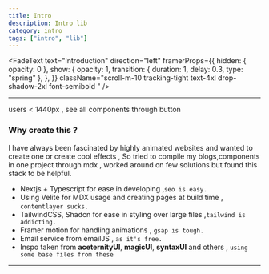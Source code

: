 ```yaml
---
title: Intro
description: Intro lib
category: intro
tags: ["intro", "lib"]
---
```


<FadeText
  text="Introduction"
  direction="left"
  framerProps={{
    hidden: { opacity: 0 },
    show: {
      opacity: 1,
      transition: { duration: 1, delay: 0.3, type: "spring" },
    },
  }}
  className="scroll-m-10  tracking-tight
        text-4xl 
        drop-shadow-2xl font-semibold  "
/>

---

<Callout type="danger">
<p className="text-base">users < 1440px , see all components through button</p>
</Callout>

### Why create this ?

I have always been fascinated by highly animated websites and wanted to create one or create cool effects , So tried to compile my blogs,components in one project through mdx , worked around on few solutions but found this stack to be helpful.

- Nextjs + Typescript for ease in developing ,`seo is easy.`
- Using Velite for MDX usage and creating pages at build time , `contentlayer sucks.`
- TailwindCSS, Shadcn for ease in styling over large files ,`tailwind is addicting.`
- Framer motion for handling animations , `gsap is tough.`
- Email service from emailJS , `as it's free.`
- Inspo taken from **aceternityUI**, **magicUI**, **syntaxUI** and others , `using some base files from these`

---

<GithubStar />
